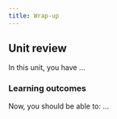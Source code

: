 ```yaml
---
title: Wrap-up
---
```


## <i class="fa-solid fa-chalkboard-user"></i> Unit review

In this unit, you have ...
### <i class="fa-solid fa-clipboard-list-check"></i> Learning outcomes

Now, you should be able to:
...


<DocsFeedback/>
